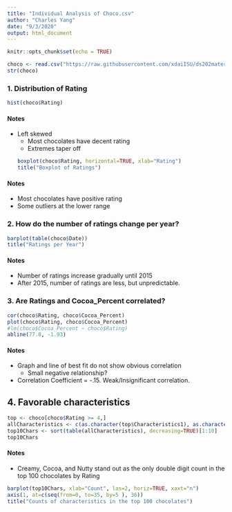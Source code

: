 ```yaml
---
title: "Individual Analysis of Choco.csv"
author: "Charles Yang"
date: "9/3/2020"
output: html_document
---
```


```r
knitr::opts_chunk$set(echo = TRUE)
```

```r
choco <- read.csv("https://raw.githubusercontent.com/xdaiISU/ds202materials/master/hwlabs/data/choco.csv") 
str(choco)
```

### 1. Distribution of Rating
```r
hist(choco$Rating)
```

#### Notes
* Left skewed
  + Most chocolates have decent rating
  + Extremes taper off
```r
boxplot(choco$Rating, horizontal=TRUE, xlab="Rating")
title("Boxplot of Ratings")
```

#### Notes
* Most chocolates have positive rating
* Some outliers at the lower range

### 2. How do the number of ratings change per year?
```r
barplot(table(choco$Date))
title("Ratings per Year")
```

#### Notes
* Number of ratings increase gradually until 2015
* After 2015, number of ratings are less, but unpredictable.

### 3. Are Ratings and Cocoa_Percent correlated?
```r
cor(choco$Rating, choco$Cocoa_Percent)
plot(choco$Rating, choco$Cocoa_Percent)
#lm(choco$Cocoa_Percent ~ choco$Rating)
abline(77.8, -1.93)
```

#### Notes
* Graph and line of best fit do not show obvious correlation
  + Small negative relationship?
* Correlation Coefficient = -.15. Weak/Insignificant correlation.

## 4. Favorable characteristics
```r
top <- choco[choco$Rating >= 4,]
allCharacteristics <- c(as.character(top$Characteristics1), as.character(top$Characteristics2), as.character(top$Characteristics3), as.character(top$Characteristics4))
top10Chars <- sort(table(allCharacteristics), decreasing=TRUE)[1:10]
top10Chars
```

#### Notes
* Creamy, Cocoa, and Nutty stand out as the only double digit count in the top 100 chocolates by Rating

```r
barplot(top10Chars, xlab="Count", las=2, horiz=TRUE, xaxt="n")
axis(1, at=c(seq(from=0, to=35, by=5 ), 36))
title("Counts of characteristics in the top 100 chocolates")
```